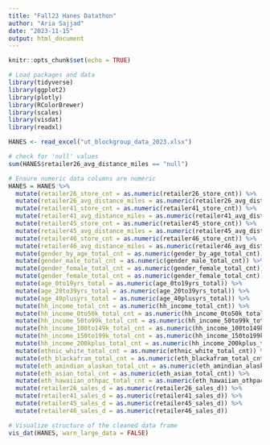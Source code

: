 ```yaml
---
title: "Fall23 Hanes Datathon"
author: "Aria Sajjad"
date: "2023-11-15"
output: html_document
---
```


```r
knitr::opts_chunk$set(echo = TRUE)
```

```r
# Load packages and data 
library(tidyverse)
library(ggplot2)
library(plotly)
library(RColorBrewer)
library(scales)
library(visdat)
library(readxl)

HANES <- read_excel("ut_blockgroup_data_2023.xlsx")

```

```r
# check for 'null' values
sum(HANES$retailer26_avg_distance_miles == "null")

# Ensure numeric data columns are numeric
HANES = HANES %>% 
  mutate(retailer26_store_cnt = as.numeric(retailer26_store_cnt)) %>%
  mutate(retailer26_avg_distance_miles = as.numeric(retailer26_avg_distance_miles)) %>%
  mutate(retailer41_store_cnt = as.numeric(retailer41_store_cnt)) %>%
  mutate(retailer41_avg_distance_miles = as.numeric(retailer41_avg_distance_miles)) %>%
  mutate(retailer45_store_cnt = as.numeric(retailer45_store_cnt)) %>%
  mutate(retailer45_avg_distance_miles = as.numeric(retailer45_avg_distance_miles)) %>%
  mutate(retailer46_store_cnt = as.numeric(retailer46_store_cnt)) %>%
  mutate(retailer46_avg_distance_miles = as.numeric(retailer46_avg_distance_miles)) %>%
  mutate(gender_by_age_total_cnt = as.numeric(gender_by_age_total_cnt)) %>%
  mutate(gender_male_total_cnt = as.numeric(gender_male_total_cnt)) %>%
  mutate(gender_female_total_cnt = as.numeric(gender_female_total_cnt)) %>%
  mutate(gender_female_total_cnt = as.numeric(gender_female_total_cnt)) %>%
  mutate(age_0to19yrs_total = as.numeric(age_0to19yrs_total)) %>%
  mutate(age_20to39yrs_total = as.numeric(age_20to39yrs_total)) %>%
  mutate(age_40plusyrs_total = as.numeric(age_40plusyrs_total)) %>%
  mutate(hh_income_total_cnt = as.numeric(hh_income_total_cnt)) %>%
  mutate(hh_income_0to50k_total_cnt = as.numeric(hh_income_0to50k_total_cnt)) %>%
  mutate(hh_income_50to99k_total_cnt = as.numeric(hh_income_50to99k_total_cnt)) %>%
  mutate(hh_income_100to149k_total_cnt = as.numeric(hh_income_100to149k_total_cnt)) %>%
  mutate(hh_income_150to199k_total_cnt = as.numeric(hh_income_150to199k_total_cnt)) %>%
  mutate(hh_income_200kplus_total_cnt = as.numeric(hh_income_200kplus_total_cnt)) %>%
  mutate(ethnic_white_total_cnt = as.numeric(ethnic_white_total_cnt)) %>%
  mutate(eth_blackafram_total_cnt = as.numeric(eth_blackafram_total_cnt)) %>%
  mutate(eth_amindian_alaskan_total_cnt = as.numeric(eth_amindian_alaskan_total_cnt)) %>%
  mutate(eth_asian_total_cnt = as.numeric(eth_asian_total_cnt)) %>%
  mutate(eth_hawaiian_othpac_total_cnt = as.numeric(eth_hawaiian_othpac_total_cnt)) %>%
  mutate(retailer26_sales_d = as.numeric(retailer26_sales_d)) %>%
  mutate(retailer41_sales_d = as.numeric(retailer41_sales_d)) %>%
  mutate(retailer45_sales_d = as.numeric(retailer45_sales_d)) %>%
  mutate(retailer46_sales_d = as.numeric(retailer46_sales_d)) 

# Visualize structure of the cleaned data frame
vis_dat(HANES, warn_large_data = FALSE)

```


